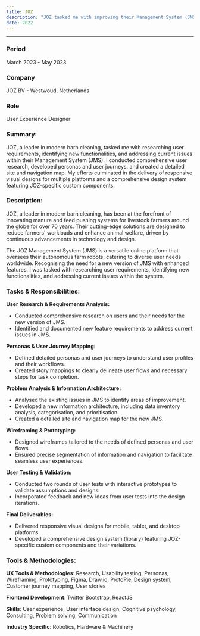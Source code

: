 ```yaml
---
title: JOZ
description: "JOZ tasked me with improving their Management System (JMS) by researching user needs and identifying new functionalities. I delivered responsive designs and a comprehensive design system with JOZ-specific components."
date: 2022
---
```


<hr />

### **Period**  
March 2023 - May 2023

### **Company**  
JOZ BV - Westwoud, Netherlands

### **Role**  
User Experience Designer

### **Summary:**
JOZ, a leader in modern barn cleaning, tasked me with researching user requirements, identifying new functionalities, and addressing current issues within their Management System (JMS). I conducted comprehensive user research, developed personas and user journeys, and created a detailed site and navigation map. My efforts culminated in the delivery of responsive visual designs for multiple platforms and a comprehensive design system featuring JOZ-specific custom components.

### **Description:**  
JOZ, a leader in modern barn cleaning, has been at the forefront of innovating manure and feed pushing systems for livestock farmers around the globe for over 70 years. Their cutting-edge solutions are designed to reduce farmers' workloads and enhance animal welfare, driven by continuous advancements in technology and design.

The JOZ Management System (JMS) is a versatile online platform that oversees their autonomous farm robots, catering to diverse user needs worldwide. Recognising the need for a new version of JMS with enhanced features, I was tasked with researching user requirements, identifying new functionalities, and addressing current issues within the system.

### **Tasks & Responsibilities:**  

**User Research & Requirements Analysis:**
- Conducted comprehensive research on users and their needs for the new version of JMS.
- Identified and documented new feature requirements to address current issues in JMS.

**Personas & User Journey Mapping:**    
- Defined detailed personas and user journeys to understand user profiles and their workflows.
- Created story mappings to clearly delineate user flows and necessary steps for task completion.

**Problem Analysis & Information Architecture:**    
- Analysed the existing issues in JMS to identify areas of improvement.
- Developed a new information architecture, including data inventory analysis, categorisation, and prioritisation.
- Created a detailed site and navigation map for the new JMS.

**Wireframing & Prototyping:**    
- Designed wireframes tailored to the needs of defined personas and user flows.
- Ensured precise segmentation of information and navigation to facilitate seamless user experiences.

**User Testing & Validation:**    
- Conducted two rounds of user tests with interactive prototypes to validate assumptions and designs.
- Incorporated feedback and new ideas from user tests into the design iterations.

**Final Deliverables:**    
- Delivered responsive visual designs for mobile, tablet, and desktop platforms.
- Developed a comprehensive design system (library) featuring JOZ-specific custom components and their variations.

### **Tools & Methodologies:**

**UX Tools & Methodologies**: 
Research, Usability testing, Personas, Wireframing, Prototyping, Figma, Draw.io, ProtoPie, Design system, Customer journey mapping, User stories

**Frontend Development**: 
Twitter Bootstrap, ReactJS

**Skills**: 
User experience, User interface design, Cognitive psychology, Consulting, Problem solving, Communication

**Industry Specific**: 
Robotics, Hardware & Machinery